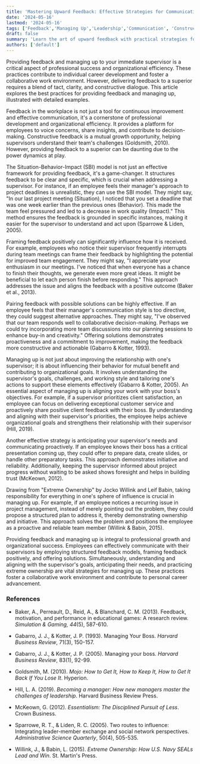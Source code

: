 ```yaml
---
title: 'Mastering Upward Feedback: Effective Strategies for Communicating with Your Boss'
date: '2024-05-16'
lastmod: '2024-05-16'
tags: ['Feedback','Managing Up','Leadership','Communication', 'Constructive Feedback']
draft: false
summary: 'Learn the art of upward feedback with practical strategies for providing constructive feedback to senior leaders. This article covers best practices, common challenges, and tips for fostering a culture of open communication and mutual respect within organizations.'
authors: ['default']
---
```



Providing feedback and managing up to your immediate supervisor is a critical aspect of professional success and organizational efficiency. These practices contribute to individual career development and foster a collaborative work environment. However, delivering feedback to a superior requires a blend of tact, clarity, and constructive dialogue. This article explores the best practices for providing feedback and managing up, illustrated with detailed examples.

Feedback in the workplace is not just a tool for continuous improvement and effective communication, it's a cornerstone of professional development and organizational efficiency. It provides a platform for employees to voice concerns, share insights, and contribute to decision-making. Constructive feedback is a mutual growth opportunity, helping supervisors understand their team's challenges (Goldsmith, 2010). However, providing feedback to a superior can be daunting due to the power dynamics at play.

The Situation-Behavior-Impact (SBI) model is not just an effective framework for providing feedback, it's a game-changer. It structures feedback to be clear and specific, which is crucial when addressing a supervisor. For instance, if an employee feels their manager's approach to project deadlines is unrealistic, they can use the SBI model. They might say, "In our last project meeting (Situation), I noticed that you set a deadline that was one week earlier than the previous ones (Behavior). This made the team feel pressured and led to a decrease in work quality (Impact)." This method ensures the feedback is grounded in specific instances, making it easier for the supervisor to understand and act upon (Sparrowe & Liden, 2005).

Framing feedback positively can significantly influence how it is received. For example, employees who notice their supervisor frequently interrupts during team meetings can frame their feedback by highlighting the potential for improved team engagement. They might say, "I appreciate your enthusiasm in our meetings. I've noticed that when everyone has a chance to finish their thoughts, we generate even more great ideas. It might be beneficial to let each person finish before responding." This approach addresses the issue and aligns the feedback with a positive outcome (Baker et al., 2013).

Pairing feedback with possible solutions can be highly effective. If an employee feels that their manager's communication style is too directive, they could suggest alternative approaches. They might say, "I've observed that our team responds well to collaborative decision-making. Perhaps we could try incorporating more team discussions into our planning sessions to enhance buy-in and creativity." Offering solutions demonstrates proactiveness and a commitment to improvement, making the feedback more constructive and actionable (Gabarro & Kotter, 1993).

Managing up is not just about improving the relationship with one's supervisor; it is about influencing their behavior for mutual benefit and contributing to organizational goals. It involves understanding the supervisor's goals, challenges, and working style and tailoring one's actions to support these elements effectively (Gabarro & Kotter, 2005). An essential aspect of managing up is aligning your work with your boss's objectives. For example, if a supervisor prioritizes client satisfaction, an employee can focus on delivering exceptional customer service and proactively share positive client feedback with their boss. By understanding and aligning with their supervisor's priorities, the employee helps achieve organizational goals and strengthens their relationship with their supervisor (Hill, 2019).

Another effective strategy is anticipating your supervisor's needs and communicating proactively. If an employee knows their boss has a critical presentation coming up, they could offer to prepare data, create slides, or handle other preparatory tasks. This approach demonstrates initiative and reliability. Additionally, keeping the supervisor informed about project progress without waiting to be asked shows foresight and helps in building trust (McKeown, 2012).

Drawing from "Extreme Ownership" by Jocko Willink and Leif Babin, taking responsibility for everything in one's sphere of influence is crucial in managing up. For example, if an employee notices a recurring issue in project management, instead of merely pointing out the problem, they could propose a structured plan to address it, thereby demonstrating ownership and initiative. This approach solves the problem and positions the employee as a proactive and reliable team member (Willink & Babin, 2015).

Providing feedback and managing up is integral to professional growth and organizational success. Employees can effectively communicate with their supervisors by employing structured feedback models, framing feedback positively, and offering solutions. Simultaneously, understanding and aligning with the supervisor's goals, anticipating their needs, and practicing extreme ownership are vital strategies for managing up. These practices foster a collaborative work environment and contribute to personal career advancement.

### References

* Baker, A., Perreault, D., Reid, A., & Blanchard, C. M. (2013). Feedback, motivation, and performance in educational games: A research review. *Simulation & Gaming, 44*(5), 587-610.

* Gabarro, J. J., & Kotter, J. P. (1993). Managing Your Boss. *Harvard Business Review*, 71(3), 150-157.

* Gabarro, J. J., & Kotter, J. P. (2005). Managing your boss. *Harvard Business Review*, 83(1), 92-99.

* Goldsmith, M. (2010). *Mojo: How to Get It, How to Keep It, How to Get It Back If You Lose It*. Hyperion.

* Hill, L. A. (2019). *Becoming a manager: How new managers master the challenges of leadership*. Harvard Business Review Press.

* McKeown, G. (2012). *Essentialism: The Disciplined Pursuit of Less*. Crown Business.

* Sparrowe, R. T., & Liden, R. C. (2005). Two routes to influence: Integrating leader-member exchange and social network perspectives. *Administrative Science Quarterly*, 50(4), 505-535.

* Willink, J., & Babin, L. (2015). *Extreme Ownership: How U.S. Navy SEALs Lead and Win*. St. Martin's Press.